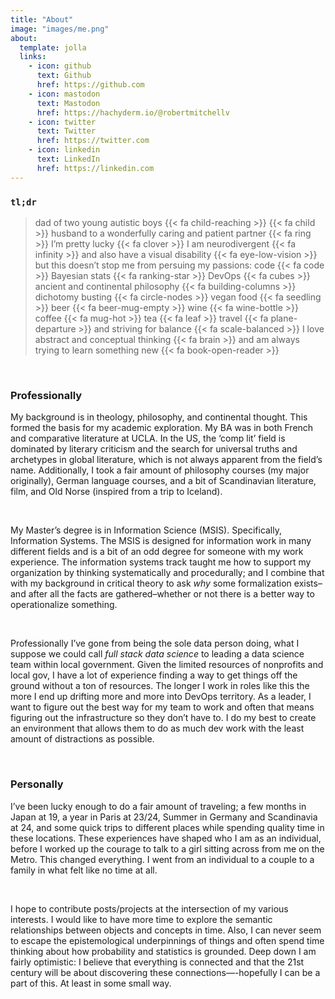 ```yaml
---
title: "About"
image: "images/me.png"
about:
  template: jolla
  links:
    - icon: github
      text: Github
      href: https://github.com
    - icon: mastodon
      text: Mastodon
      href: https://hachyderm.io/@robertmitchellv
    - icon: twitter
      text: Twitter
      href: https://twitter.com
    - icon: linkedin
      text: LinkedIn
      href: https://linkedin.com
---
```


### `tl;dr`

> dad of two young autistic boys {{< fa child-reaching >}} {{< fa child >}} husband to a wonderfully caring and patient partner {{< fa ring >}} I'm pretty lucky {{< fa clover >}} I am neurodivergent {{< fa infinity >}} and also have a visual disability {{< fa eye-low-vision >}} but this doesn't stop me from persuing my passions: code {{< fa code >}} Bayesian stats {{< fa ranking-star >}} DevOps {{< fa cubes >}} ancient and continental philosophy {{< fa building-columns >}} dichotomy busting {{< fa circle-nodes >}} vegan food {{< fa seedling >}} beer {{< fa beer-mug-empty >}} wine {{< fa wine-bottle >}} coffee {{< fa mug-hot >}} tea {{< fa leaf >}} travel {{< fa plane-departure >}} and striving for balance {{< fa scale-balanced >}} I love abstract and conceptual thinking {{< fa brain >}} and am always trying to learn something new {{< fa book-open-reader >}} 

<br>

### Professionally

My background is in theology, philosophy, and continental thought. This formed the basis for my academic exploration. My BA was in both French and comparative literature at UCLA. In the US, the ‘comp lit’ field is dominated by literary criticism and the search for universal truths and archetypes in global literature, which is not always apparent from the field’s name. Additionally, I took a fair amount of philosophy courses (my major originally), German language courses, and a bit of Scandinavian literature, film, and Old Norse (inspired from a trip to Iceland).  

<br>

My Master’s degree is in Information Science (MSIS). Specifically, Information Systems. The MSIS is designed for information work in many different fields and is a bit of an odd degree for someone with my work experience. The information systems track taught me how to support my organization by thinking systematically and  procedurally; and I combine that with my background in critical theory to ask _why_ some formalization exists--and after all the facts are gathered--whether or not there is a better way to operationalize something. 

<br>

Professionally I've gone from being the sole data person doing, what I suppose we could call _full stack data science_ to leading a data science team within local government. Given the limited resources of nonprofits and local gov, I have a lot of experience finding a way to get things off the ground without a ton of resources. The longer I work in roles like this the more I end up drifting more and more into DevOps territory. As a leader, I want to figure out the best way for my team to work and often that means figuring out the infrastructure so they don't have to. I do my best to create an environment that allows them to do as much dev work with the least amount of distractions as possible.

<br>

### Personally

I’ve been lucky enough to do a fair amount of traveling; a few months in Japan at 19, a year in Paris at 23/24, Summer in Germany and Scandinavia at 24, and some quick trips to different places while spending quality time in these locations.  These experiences have shaped who I am as an individual, before I worked up the courage to talk to a girl sitting across from me on the Metro. This changed everything. I went from an individual to a couple to a family in what felt like no time at all.

<br>

I hope to contribute posts/projects at the intersection of my various interests. I would like to have more time to explore the semantic relationships between objects and concepts in time. Also, I can never seem to escape the epistemological underpinnings of things and often spend time thinking about how probability and statistics is grounded. Deep down I am fairly optimistic: I believe that everything is connected and that the 21st century will be about discovering these connections—-hopefully I can be a part of this. At least in some small way.
